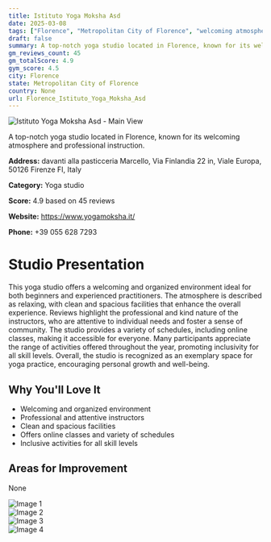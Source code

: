 ```yaml
---
title: Istituto Yoga Moksha Asd
date: 2025-03-08
tags: ["Florence", "Metropolitan City of Florence", "welcoming atmosphere", "organized", "Florence"]  
draft: false
summary: A top-notch yoga studio located in Florence, known for its welcoming atmosphere and professional instruction.
gm_reviews_count: 45
gm_totalScore: 4.9
gym_score: 4.5
city: Florence
state: Metropolitan City of Florence
country: None
url: Florence_Istituto_Yoga_Moksha_Asd
---
```


<div className="aspect-[16/9] relative my-8">
  <img 
    src="https://lh5.googleusercontent.com/p/AF1QipPlgyD6dp47F2DCcCnCwX8U2E4fnWToFm-QWL3z=w1920-h1080-k-no"
    alt="Istituto Yoga Moksha Asd - Main View"
    className="object-cover absolute inset-0 w-full h-full rounded-lg"
  />
</div>

A top-notch yoga studio located in Florence, known for its welcoming atmosphere and professional instruction.

**Address:** davanti alla pasticceria Marcello, Via Finlandia 22 in, Viale Europa, 50126 Firenze FI, Italy

**Category:** Yoga studio

**Score:** 4.9 based on 45 reviews

**Website:** https://www.yogamoksha.it/

**Phone:** +39 055 628 7293

# Studio Presentation

This yoga studio offers a welcoming and organized environment ideal for both beginners and experienced practitioners. The atmosphere is described as relaxing, with clean and spacious facilities that enhance the overall experience. Reviews highlight the professional and kind nature of the instructors, who are attentive to individual needs and foster a sense of community. The studio provides a variety of schedules, including online classes, making it accessible for everyone. Many participants appreciate the range of activities offered throughout the year, promoting inclusivity for all skill levels. Overall, the studio is recognized as an exemplary space for yoga practice, encouraging personal growth and well-being.

## Why You'll Love It

- Welcoming and organized environment
- Professional and attentive instructors
- Clean and spacious facilities
- Offers online classes and variety of schedules
- Inclusive activities for all skill levels

## Areas for Improvement

None

<div className="grid grid-cols-1 xl:grid-cols-2 gap-4 my-8">
<div className="aspect-[4/3] relative"><img src="https://lh5.googleusercontent.com/p/AF1QipNc2ql8ZOZxxscinTxaoG1HtYf7J8wuQmKKVvej=w1920-h1080-k-no" alt="Image 1" className="object-cover absolute inset-0 w-full h-full rounded-lg" /></div>
<div className="aspect-[4/3] relative"><img src="https://lh5.googleusercontent.com/p/AF1QipMbuq-3YM55aKWkMlZLvRH1iBbWasfKPJySz_lX=w1920-h1080-k-no" alt="Image 2" className="object-cover absolute inset-0 w-full h-full rounded-lg" /></div>
<div className="aspect-[4/3] relative"><img src="https://lh5.googleusercontent.com/p/AF1QipMcg0ldQ4_ZdTtEk539Prj8qepF2EpLCo6BMTLU=w1920-h1080-k-no" alt="Image 3" className="object-cover absolute inset-0 w-full h-full rounded-lg" /></div>
<div className="aspect-[4/3] relative"><img src="https://lh5.googleusercontent.com/p/AF1QipNV8TBEP9OCZl1ZH7HP6Aahi1DVJuhfpQrU7wRe=w1920-h1080-k-no" alt="Image 4" className="object-cover absolute inset-0 w-full h-full rounded-lg" /></div>
</div>
